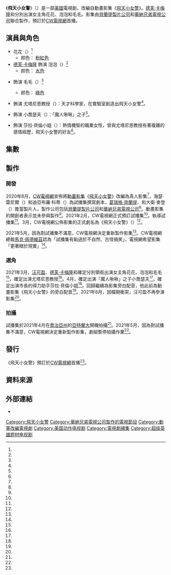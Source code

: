 {{Disputed title}}
{{Future TV show}}
{{noteTA
|G1=TV
|G2=Show
}}
{{Infobox television
| show_name                = 飛天小女警
| original_name            = {{lang|en|''Powerpuff''}}
| image                    = Festes de Gràcia 2010 - detall.jpg
| image_upright            = 
| image_size               = 
| image_alt                = 
| caption                  = 
| alt_name                 = 
| native_name              = <!-- {{Infobox name module|language|title}} or {{Infobox name module|title}} -->
| genre                    = <!-- Must be reliably sourced -->
| creator                  = 
| based_on                 = {{Based on|[[飛天小女警|飛天小女警]]|{{le|克雷格·麥克拉肯|Craig McCracken}}}}
| inspired_by              = <!-- {{Based on|work|author}} -->
| developer                = 
| writer                   = {{Plainlist|
* 海瑟·雷尼爾（{{lang|en|Heather Regnier}}）
* 迪亞布羅·科蒂（{{lang|en|Diablo Cody}}）
}}
| screenplay               = 
| story                    = 
| director                 = 
| creative_director        = 
| presenter                = <!-- Organized by broadcast credit order, with new main cast added to the end of the list -->
| starring                 = {{Plainlist|
* [[德芙·卡梅隆|德芙·卡梅隆]]
* {{le|亞娜·普羅爾特|Yana Perrault}}
* {{le|唐諾·法森|Donald Faison}}
* {{le|尼古拉斯·波丹尼|Nicholas Podany}}
* {{le|羅賓·萊弗里|Robyn Lively}}
}}
| judges                   = <!-- Organized by broadcast credit order, with new main cast added to the end of the list -->
| voices                   = <!-- Organized by broadcast credit order, with new main cast added to the end of the list -->
| narrated                 = {{le|湯姆·肯尼|Tom Kenny}}
| theme_music_composer     = 
| opentheme                = 
| endtheme                 = 
| composer                 = 
| country                  = {{US}}
| language                 = 英語
| num_seasons              = <!-- Or num_series. Increment when new seasons/series begin. See template documentation for more info. -->
| num_episodes             = <!-- Value is incremented when new episodes air. See template documentation for more info. -->
| list_episodes            = 
| executive_producer       = {{Plainlist|
* 海瑟·雷尼爾
* 迪亞布羅·科蒂
}}
| producer                 = {{Plainlist|
* [[葛瑞格·貝蘭提|葛瑞格·貝蘭提]]
* {{le|莎拉·謝克特|Sarah Schechter}}
* 大衛·麥登（{{lang|en|David Madden}}）
}}
| news_editor              = <!-- Content editor or editors of a current affairs/political show such as Newsnight. -->
| location                 = <!-- Nation the series was primarily filmed in, if different from the nation of origin. -->
| cinematography           = 
| animator                 = 
| editor                   = <!-- Film editors -->
| camera                   = <!-- Either Single-camera or Multi-camera -->
| runtime                  = <!-- Reliable source required -->
| company                  = {{Plainlist|
* [[葛瑞格·貝蘭提|貝蘭提製片公司]]
* [[華納兄弟電視公司|華納兄弟電視公司]]
}}
| distributor              = 
| budget                   = 
| network                  = [[CW電視網|CW電視網]]
| picture_format           = 
| audio_format             = 
| first_run                = <!-- The nation in which the series first aired, if different from country parameter -->
| first_aired              = <!-- {{Start date|YYYY|MM|DD}} or |released= {{Start date|YYYY|MM|DD}}, but not both -->
| last_aired               = <!-- {{End date|YYYY|MM|DD}} -->
| preceded_by              = 
| followed_by              = 
| related                  = <!-- To be used only for remakes, spin-offs, and adaptations -->
| website                  = <!-- Remove or comment out this parameter line completely if URL exists on or is moved to Wikidata; use |website_title= to change the display title. -->
| production_website       = <!-- use |production_website_title= to change the display title. -->
}}

《'''飛天小女警'''》（{{lang-en|''Powerpuff''}}）是一部[[美國|美國]]電視劇，改編自動畫影集《[[飛天小女警|飛天小女警]]》。[[德芙·卡梅隆|德芙·卡梅隆]]和{{le|亞娜·普羅爾特|Yana Perrault}}分別出演女主角花花、泡泡和毛毛。影集由[[葛瑞格·貝蘭提|貝蘭提製片公司]]和[[華納兄弟電視公司|華納兄弟電視公司]]聯合製作，預訂於[[CW電視網|CW電視網]]首播。

== 演員與角色 ==
* 花花（{{lang|en|Blossom}}）<ref name="MainCast" />
** 颜色：{{Color box|#F75AAA}} [[粉紅色|粉紅色]]
* [[德芙·卡梅隆|德芙·卡梅隆]] 飾演 泡泡（{{lang|en|Bubbles}}）<ref name="MainCast" />
** 颜色：{{Color box|#00CCCB}} [[水色|水色]]
* {{le|亞娜·普羅爾特|Yana Perrault}} 飾演 毛毛（{{lang|en|Buttercup}}）<ref name="MainCast" />
** 颜色：{{Color box|#67BD36}} [[綠色|綠色]]
* {{le|唐諾·法森|Donald Faison}} 飾演 尤塔尼恩教授（{{lang|en|Professor Utonium}}）：天才科學家，在實驗室創造出飛天小女警<ref name="Title" />。

* {{le|尼古拉斯·波丹尼|Nicholas Podany}} 飾演 小喬瑟夫（{{lang|en|Joseph “Jojo” Mondel Jr.}}）：「魔人啾啾」之子<ref name="Podany" />。

* {{le|羅賓·萊弗里|Robyn Lively}} 飾演 莎拉·貝倫小姐（{{lang|en|Ms. Sara Bellum}}）：熱情機智的職業女性，曾與尤塔尼恩教授有著複雜的感情經歷，飛天小女警的好友<ref name="LivelyKenny" />。

== 集數 ==
{{Episode table |background=#000000 |overall= |title= |aux1= |aux1T=譯名 |director= |writer= |airdate= |released=y |episodes=
{{Episode list
| EpisodeNumber   = 1
| Title           = 
| RTitle          = 
| Aux1            = 
| DirectedBy      = {{le|瑪姬·凱莉|Maggie Kiley}}<ref name="PilotKiley" />
| WrittenBy       = 海瑟·雷尼爾＆迪亞布羅·科蒂<ref name="Production" />
| OriginalAirDate = 
| ShortSummary    = 
| LineColor       = 000000
}}
}}

== 製作 ==
=== 開發 ===
2020年8月，[[CW電視網|CW電視網]]宣佈將[[動畫影集|動畫影集]]《[[飛天小女警|飛天小女警]]》改編為真人影集<ref name="PickUp" />，海瑟·雷尼爾（{{lang|en|Heather Regnier}}）和迪亞布羅·科蒂（{{lang|en|Diablo Cody}}）為試播集撰寫劇本，[[葛瑞格·貝蘭提|葛瑞格·貝蘭提]]、{{le|莎拉·謝克特|Sarah Schechter}}和大衛·麥登（{{lang|en|David Madden}}）擔當製片人，製作公司包括[[葛瑞格·貝蘭提|貝蘭提製片公司]]和[[華納兄弟電視公司|華納兄弟電視公司]]<ref name="Production" />。動畫影集的開創者{{le|克雷格·麥克拉肯|Craig McCracken}}表示並未參與製作<ref name="McCracken" />。2021年2月，CW電視網正式預訂試播集<ref name="PilotOrdered" />。{{le|瑪姬·凱莉|Maggie Kiley}}執導試播集<ref name="PilotKiley" />。3月，CW電視網公佈影集的正式劇名為《飛天小女警》（{{lang|en|''Powerpuff''}}）<ref name="Title" />。

2021年5月，因為對試播集不滿意，CW電視網決定重新製作影集<ref name="Reworked" />。CW電視網總裁[[馬克·佩德維茲|馬克·佩德維茲]]認為「試播集有點過於不自然、古怪搞笑」，電視網希望影集「更著眼於現實」<ref name="ReworkedPedowitz" />。

=== 選角 ===
2021年3月，[[汪可盈|汪可盈]]、[[德芙·卡梅隆|德芙·卡梅隆]]和{{le|亞娜·普羅爾特|Yana Perrault}}確定分別領銜出演女主角花花、泡泡和毛毛<ref name="MainCast" />，{{le|唐諾·法森|Donald Faison}}確定出演尤塔尼恩教授<ref name="Title" />。4月，{{le|尼古拉斯·波丹尼|Nicholas Podany}}確定出演「魔人啾啾」之子小喬瑟夫<ref name="Podany" />。{{le|羅賓·萊弗里|Robyn Lively}}確定出演市長的得力助手莎拉·貝倫小姐<ref name="LivelyKenny" />。{{le|湯姆·肯尼|Tom Kenny}}回歸繼續為影集旁白配音，他此前為動畫影集《飛天小女警》的旁白配音<ref name="LivelyKenny" />。2021年8月，因檔期衝突，汪可盈不再參演影集<ref name="BennetExits" />。

=== 拍攝 ===
試播集於2021年4月在[[喬治亞州|喬治亞州]]的[[亞特蘭大|亞特蘭大]]開機拍攝<ref name="PilotFilming" />。2021年5月，因為對試播集不滿意，CW電視網決定重新製作影集，劇組暫停拍攝作業<ref name="Reworked" />。

== 發行 ==
《飛天小女警》預訂於[[CW電視網|CW電視網]]首播<ref name="PilotOrdered" />。

== 資料來源 ==
{{reflist|30em|refs=

<!-- CAST -->

<ref name="MainCast">{{Cite web|last=Otterson|first=Joe|date=2021-03-09|title=‘Powerpuff Girls’ Pilot at CW Casts Chloe Bennet, Dove Cameron, Yana Perrault|url=https://variety.com/2021/tv/news/powerpuff-girls-show-chloe-bennet-blossom-dove-cameron-bubbles-yana-perrault-buttercup-1234923091/|access-date=2021-03-10|website=[[Variety_(magazine)|Variety]]|language=en-US|archive-date=2021-03-10|archive-url=https://web.archive.org/web/20210310070945/https://variety.com/2021/tv/news/powerpuff-girls-show-chloe-bennet-blossom-dove-cameron-bubbles-yana-perrault-buttercup-1234923091/|dead-url=no}}</ref>

<ref name="Podany">{{Cite web|last=Del Rosario|first=Alexandra|date=2021-04-01|title=‘Powerpuff’ Adds Nicholas Podany As Mojo Jojo Jr. To CW’s Live-Action Reboot Pilot|url=https://deadline.com/2021/04/powerpuff-nicholas-podany-as-mojo-jojo-jr-to-the-cw-live-action-reboot-pilot-1234726502/|access-date=2021-04-03|website=Deadline|language=en-US|archive-date=2021-04-02|archive-url=https://web.archive.org/web/20210402205247/https://deadline.com/2021/04/powerpuff-nicholas-podany-as-mojo-jojo-jr-to-the-cw-live-action-reboot-pilot-1234726502/|dead-url=no}}</ref>

<ref name="LivelyKenny">{{Cite web|last=Swift|first=Andy|date=2021-04-09|title=Powerpuff Casts Robyn Lively as Miss Bellum, With Tom Kenny Returning to Narrate The CW's Live-Action Pilot|url=https://tvline.com/2021/04/09/powerpuff-cw-cast-robyn-lively-miss-bellum-tom-kenny-narrator/|access-date=2021-04-09|website=TVLine|language=en-US|archive-date=2021-04-09|archive-url=https://web.archive.org/web/20210409172625/https://tvline.com/2021/04/09/powerpuff-cw-cast-robyn-lively-miss-bellum-tom-kenny-narrator/|dead-url=no}}</ref>

<ref name="BennetExits">{{Cite web|last=Otterson|first=Joe|date=2021-08-11|title=‘Powerpuff Girls’ CW Pilot Star Chloe Bennet Exits Project (EXCLUSIVE)|url=https://variety.com/2021/tv/news/powerpuff-girls-cw-pilot-chloe-bennet-exits-1235038530/|access-date=2021-08-12|website=[[Variety_(magazine)|Variety]]|language=en-US|archive-date=2021-08-11|archive-url=https://web.archive.org/web/20210811222352/https://variety.com/2021/tv/news/powerpuff-girls-cw-pilot-chloe-bennet-exits-1235038530/|dead-url=no}}</ref>

<!-- DEVELOPMENT -->

<ref name="PickUp">{{Cite web|last=Porter|first=Rick|title='Powerpuff Girls' Live-Action Show in the Works at The CW|url=https://www.hollywoodreporter.com/news/powerpuff-girls-live-action-show-in-the-works-at-the-cw|access-date=2020-08-24|website=[[The_Hollywood_Reporter|The Hollywood Reporter]]|archive-date=2021-02-09|archive-url=https://web.archive.org/web/20210209183320/https://www.hollywoodreporter.com/news/powerpuff-girls-live-action-show-in-the-works-at-the-cw|dead-url=no|language=en-US}}</ref>

<ref name="Production">{{Cite web|last=Andreeva|first=Nellie|date=2020-08-24|title=‘The Powerpuff Girls’ Live-Action Series From Diablo Cody, Heather Regnier & Berlanti Prods. In Works At the CW|url=https://deadline.com/2020/08/the-powerpuff-girls-live-action-series-diablo-cody-heather-regnier-greg-berlanti-the-cw-1203021883/|access-date=2020-08-24|website=Deadline|archive-date=2020-08-24|archive-url=https://web.archive.org/web/20200824220056/https://deadline.com/2020/08/the-powerpuff-girls-live-action-series-diablo-cody-heather-regnier-greg-berlanti-the-cw-1203021883/|dead-url=no|language=en-US}}</ref>

<ref name="McCracken">{{Cite web|last=Weiss|first=Josh|date=2021-01-20|title=Powerpuff Girls creator Craig McCracken on live-action reboot: 'I'm curious to see what they do with it'|url=https://www.syfy.com/syfywire/powerpuff-girls-reboot-craig-mccracken-exclusive|access-date=2021-02-09|website=SYFY WIRE|archive-date=2021-02-09|archive-url=https://web.archive.org/web/20210209183322/https://www.syfy.com/syfywire/powerpuff-girls-reboot-craig-mccracken-exclusive|dead-url=no|language=en-US}}</ref>

<ref name="PilotOrdered">{{Cite web|last=Otterson|first=Joe|date=2021-02-09|title=‘Powerpuff Girls’ Live-Action Series Among CW Pilot Orders, Network Sets ‘The 4400’ Reboot|url=https://variety.com/2021/tv/news/powerpuff-girls-live-action-series-cw-4400-reboot-1234904050/|access-date=2021-02-09|website=[[Variety_(magazine)|Variety]]|archive-date=2021-02-09|archive-url=https://web.archive.org/web/20210209183305/https://variety.com/2021/tv/news/powerpuff-girls-live-action-series-cw-4400-reboot-1234904050/|dead-url=no|language=en-US}}</ref>

<ref name="PilotKiley">{{Cite web|last=Goldberg|first=Lesley|date=2021-03-08|title='The Powerpuff Girls': Maggie Kiley to Direct The CW Live-Action Pilot|url=https://www.hollywoodreporter.com/live-feed/the-powerpuff-girls-maggie-kiley-to-direct-the-cw-live-action-pilot|access-date=2021-03-26|website=[[The_Hollywood_Reporter|The Hollywood Reporter]]|language=en-US|archive-date=2021-03-30|archive-url=https://web.archive.org/web/20210330221934/https://www.hollywoodreporter.com/live-feed/the-powerpuff-girls-maggie-kiley-to-direct-the-cw-live-action-pilot|dead-url=no}}</ref>

<ref name="Title">{{Cite web|last=Petski|first=Denise|title=‘Powerpuff’: Donald Faison To Play Professor Utonium In CW’s Live-Action Reboot Pilot|url=https://deadline.com/2021/03/powerpuff-donald-faison-professor-drake-utonium-cw-live-action-reboot-pilot-1234724657|website=Deadline|access-date=2021-03-30|date=2021-03-30|language=en-US|archive-date=2021-03-30|archive-url=https://web.archive.org/web/20210330190245/https://deadline.com/2021/03/powerpuff-donald-faison-professor-drake-utonium-cw-live-action-reboot-pilot-1234724657/|dead-url=no}}</ref>

<ref name="Reworked">{{Cite web|last=Mitovich|first=Matt Webb|date=2021-05-24|title=Live-Action Powerpuff Girls Update Is Being Reworked at The CW|url=https://tvline.com/2021/05/24/powerpuff-girls-pilot-redeveloped-the-cw/|url-status=no|archive-url=https://web.archive.org/web/20210524183908/https://tvline.com/2021/05/24/powerpuff-girls-pilot-redeveloped-the-cw/|archive-date=2021-05-24|access-date=2021-05-24|website=TVLine|language=en-US}}</ref>

<ref name="ReworkedPedowitz">{{Cite web|last=Low|first=Elaine|date=2021-05-25|title='This Was Just a Miss': Why The CW's 'Powerpuff Girls' Pilot Is Being Reworked|url=https://variety.com/2021/tv/news/powerpuff-girls-pilot-reworked-the-100-prequel-1234981201/|url-status=no|archive-url=https://web.archive.org/web/20210526170549/https://variety.com/2021/tv/news/powerpuff-girls-pilot-reworked-the-100-prequel-1234981201/|archive-date=2021-05-26|access-date=2021-05-28|website=[[Variety_(magazine)|Variety]]|language=en-US}}</ref>

<!-- FILMING -->

<ref name="PilotFilming">{{Cite web |last=Jacobs |first=Mira |date=2021-04-07 |title=Powerpuff's Live-Action Cast Suits Up in First Set Photos |url=https://www.cbr.com/powerpuffs-cast-first-set-photos/ |url-status=no |archive-url=https://web.archive.org/web/20210407232358/https://www.cbr.com/powerpuffs-cast-first-set-photos/ |archive-date=2021-04-07 |access-date=2021-04-08 |website=Comic Book Resources |language=en-US }}</ref>

}}

== 外部連結 ==
* {{IMDb title}}
{{The Powerpuff Girls}}
{{The CW programming}}

{{DEFAULTSORT:Powerpuff}}
[[Category:飛天小女警|Category:飛天小女警]]
[[Category:華納兄弟電視公司製作的電視節目|Category:華納兄弟電視公司製作的電視節目]]
[[Category:動畫改編電視劇|Category:動畫改編電視劇]]
[[Category:美国动作电视剧|Category:美国动作电视剧]]
[[Category:電視劇續集|Category:電視劇續集]]
[[Category:超级英雄题材电视剧|Category:超级英雄题材电视剧]]